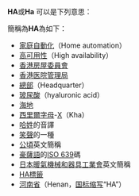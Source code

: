 '''HA'''或'''Ha''' 可以是下列意思：

簡稱為'''HA'''為如下：
* [[家庭自動化|家庭自動化]]（Home automation）
* [[高可用性|高可用性]]（High availability）
* [[香港房屋委員會|香港房屋委員會]]
* [[醫院管理局|香港医院管理局]]
* [[總部|總部]]（Headquarter）
* [[玻尿酸|玻尿酸]]（hyaluronic acid）
* [[海地|海地]]
* [[西里爾字母|西里爾字母]]-[[X|X]]（Kha）
* [[哈姓|哈姓]]的音譯
* [[笑聲|笑聲]]的一種
* [[公頃|公頃]]英文簡稱
* [[豪薩語|豪薩語]]的[[ISO_639|ISO 639]]碼
* [[日本暖氣機械和器具工業會|日本暖氣機械和器具工業會]]英文簡稱
* [[HA標籤|HA標籤]]
*[[河南省|河南省]]（Henan，[[ISO_3166-2:CN|国标缩写]]“HA”）
{{disambig|Cat=二字拉丁字母缩写消歧义}}